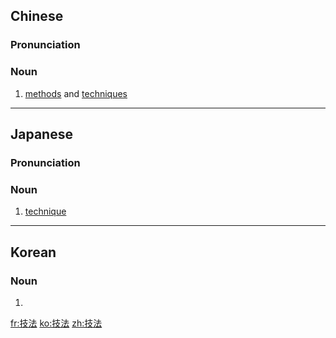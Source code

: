 ==Chinese==
{{zh-forms}}

===Pronunciation===
{{zh-pron
|m=jìfǎ
|c=gei6 faat3
|cat=n
}}

===Noun===
{{zh-noun}}

# [[method]]s and [[technique]]s

----

==Japanese==
{{ja-kanjitab|ぎ|ほう|yomi=o}}

===Pronunciation===
{{ja-pron|ぎほう|y=o}}

===Noun===
{{ja-noun|ぎほう}}

# [[technique]]

----

==Korean==
{{ko-hanjatab}}

===Noun===
{{ko-noun|hj|hangeul=기법}}

# {{hanja form of|기법|[[technique]]}}

[[fr:技法]]
[[ko:技法]]
[[zh:技法]]